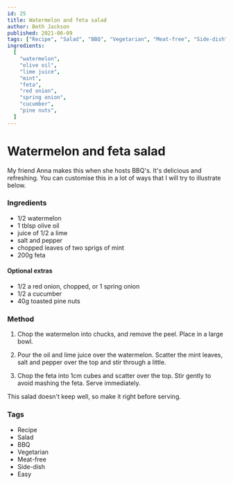 ```yaml
---
id: 25
title: Watermelon and feta salad
author: Beth Jackson
published: 2021-06-09
tags: ["Recipe", "Salad", "BBQ", "Vegetarian", "Meat-free", "Side-dish", "Easy"]
ingredients:
  [
    "watermelon",
    "olive oil",
    "lime juice",
    "mint",
    "feta",
    "red onion",
    "spring onion",
    "cucumber",
    "pine nuts",
  ]
---
```


# Watermelon and feta salad

<BlogTextWrapper>

My friend Anna makes this when she hosts BBQ's. It's delicious and refreshing. You can customise this in a lot of ways that I will try to illustrate below.

</BlogTextWrapper>

<BlogTextWrapper>

### Ingredients

- 1/2 watermelon
- 1 tblsp olive oil
- juice of 1/2 a lime
- salt and pepper
- chopped leaves of two sprigs of mint
- 200g feta

#### Optional extras

- 1/2 a red onion, chopped, or 1 spring onion
- 1/2 a cucumber
- 40g toasted pine nuts

</BlogTextWrapper>

<BlogTextWrapper>

### Method

1. Chop the watermelon into chucks, and remove the peel. Place in a large bowl.

2. Pour the oil and lime juice over the watermelon. Scatter the mint leaves, salt and pepper over the top and stir through a little.

3. Chop the feta into 1cm cubes and scatter over the top. Stir gently to avoid mashing the feta. Serve immediately.

This salad doesn't keep well, so make it right before serving.

</BlogTextWrapper>

<BlogTextWrapper>

### Tags

- Recipe
- Salad
- BBQ
- Vegetarian
- Meat-free
- Side-dish
- Easy

</BlogTextWrapper>
